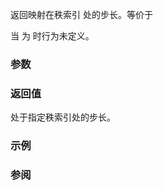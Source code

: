 {{cpp/container/mdspan/layout_right/mapping/title|stride}}
{{cpp/container/mdspan/layout_right/mapping/navbar}}
{{ddcl|since=c++23|
constexpr index_type stride(rank_type i) const noexcept;
}}
返回映射在秩索引 {{c|i}} 处的步长。等价于 {{box|{{c/core|return extents().}}{{tti|rev-prod-of-extents}}{{c/core|(i);}}}}

{{cpp/enable_if| {{c|extents_type​::​rank() &gt; 0}} 为 {{c|true}} }}

当 {{c|1=i &gt;= extents_type::rank()}} 为 {{c|true}} 时行为未定义。

===参数===
{{par begin}}
{{par|i|范围 {{range|0|extents_type::rank()}} 中的秩索引}}
{{par end}}

===返回值===
处于指定秩索引处的步长。

===示例===
{{example}}

===参阅===
{{dsc begin}}
{{dsc inc|cpp/container/mdspan/layout_mapping/dsc stride|layout_stride}}
{{dsc inc|cpp/container/mdspan/dsc stride}}
{{dsc end}}

{{langlinks|de|en|es|ja|ru}}
